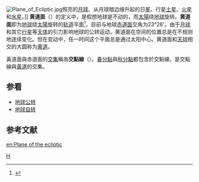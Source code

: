 [[File:Plane_of_Ecliptic.jpg|thumb]]照亮的[[月球|月球]]、从月球暗边缘升起的日[[冕_(大气层)|冕]]、行星[[土星|土星]]、[[火星|火星]]和[[水星|水星]]。]]
'''黄道面'''（{{lang|en|plane of the ecliptic}}）的定义中，是假想地球是不动的，而[[太陽|太陽]]绕[[地球|地球]]旋转。'''黄道面'''即为[[地球|地球]]绕[[太陽|太陽]]旋转的[[轨道|轨道]]平面<ref name="APOD">{{cite web|url=http://apod.nasa.gov/apod/ap960921.html|title=Astronomy Picture of the Day|date=September 21, 1996 |publisher=[[NASA|NASA]]|accessdate=2009-05-09}}</ref>，目前与地球[[赤道|赤道面]]交角为23°26'。由于[[月球|月球]]和其它[[行星|行星]]等[[天体|天体]]的引力影响地球的公转运动，黄道面在空间的位置总是在不规则地连续变化。但在变动中，任一时间这个平面总是通过太阳中心。黄道面和[[天球|天球]]相交的大圆称为[[黄道|黄道]]。

黃道面與赤道面的[[交集|交集]]稱為'''交點線'''（{{lang|en|line of nodes}}）。[[春分點|春分點]]與[[秋分點|秋分點]]都包含於交點線，是交點線與[[黃道|黃道]]的交集。

==参看==
*[[地球公转|地球公转]]
*[[地球自转|地球自转]]

==参考文献==
{{reflist}}

{{天文学小作品}}
[[Category:天文学术语|H]]

[[en:Plane_of_the_ecliptic|en:Plane of the ecliptic]]